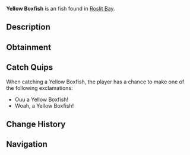 {{FishInfobox
|image          = Yellow Boxfish.png
|rarity         = Unusual
|sea            = First Sea
|location       = [[Roslit Bay]]
|sublocation    = Coral Reef
|sources        = Fishing Rod
|radar_location = 
|xp             = 100
|weather        = Rain
|time           = Day
|season         = 
|bait           = Seaweed
|base_weight    = 2
|base_value     = 140
|weight_range   = 1.5
|base_chance    = 18
|base_resil     = 40
}}
'''Yellow Boxfish''' is an {{Rarity|Unusual}} fish found in [[Roslit Bay]].

== Description ==
{{Description|Yellow Boxfish are known for their odd box-shaped body along with their vibrant yellow hue. Despite the cute appearance, they are incredibly toxic to the touch. They lurk around the coral reefs of Roslit Bay during the day.|Bestiary Entry}}

== Obtainment ==
{{Description|Found in Roslit Bays coral reef.|Bestiary Hint}}
{{Fish Availability|
Roslit Bay/Coral Reef
Roslit Bay/Surrounding Ocean
|top_rods      = 
Leviathan's Fang Rod\114063.14\61113.91;
Krampus's Rod\107946.07\52032.45;
Trident Rod\107416.85\56583.84;
Magma Rod\101343.87\48850.04;
Free Spirit Rod\98252.3\51756.24;
Buddy Bond Rod\69856.32\33673.74;
Plastic Rod\94037.35\45330.03;
Rapid Rod\81221.18\49595.77;
Nocturnal Rod\41653.83\42412.88;
Flimsy Rod\54483.5\34518.75;
Training Rod\54528.67\34380.26;
Ethereal Prism Rod\88066.18\46704.5;
No-Life Rod\87725.63\47012.11;
Seraphic Rod\86373.78\46071.33;
Rod Of The Forgotten Fang\80939.5\43198.02;
Challenger's Rod\79466.5\42567.19;
Rod Of The Exalted One\77207.3\41478.97;
Rod Of The Depths\73756.7\39446.58;
Zeus Rod\72976.23\39153.87;
Verdant Shear Rod\72168.77\38755.41;
Blazebringer Rod\70453.45\37184.47;
Depthseeker Rod\68863.42\35745.22;
Avalanche Rod\64508.67\33376.08;
Volcanic Rod\63076.13\33226.53;
Steady Rod\28712.27\13263.84
|recommended   = Trident Rod
}}

== Catch Quips ==
When catching a Yellow Boxfish, the player has a chance to make one of the following exclamations:
* Ouu a Yellow Boxfish!
* Woah, a Yellow Boxfish!

== Change History ==
{{Change History|{{subst:Current Version}}}}

== Navigation ==
{{Fish Navbox|Roslit Bay}}
